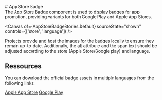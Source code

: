 
<Meta of={AppStoreBadgeStories} />

<div className="docs-title">
  # App Store Badge

  <nav>
    <link-design of={JSON.stringify(AppStoreBadgeStories)}></link-design>
  </nav>
</div>

<div className="lead">
  The App Store Badge component is used to display badges for app promotion, providing variants for both Google Play and Apple App Stores.
</div>

<Canvas of={AppStoreBadgeStories.Default} sourceState="shown" controls={['store', 'language']} />

Projects provide and host the images for the badges locally to ensure they remain up-to-date. Additionally, the alt attribute and the span text should be adjusted according to the store (Apple Store/Google play) and language.

## Ressources

You can download the official badge assets in multiple languages from the following links:

<div className="d-flex flex-column">
  <a href="https://developer.apple.com/app-store/marketing/guidelines/">Apple App Store</a>
  <a href="https://partnermarketinghub.withgoogle.com/brands/google-play/visual-identity/badge-guidelines/?folder=65628">Google Play</a>
</div>
